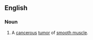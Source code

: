 ==English==
{{wikipedia}}

===Noun===
{{en-noun|s|leiomyosarcomata}}

# {{context|pathology|lang=en}} A [[cancerous]] [[tumor]] of [[smooth muscle]].